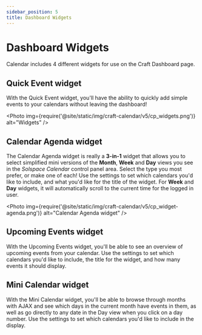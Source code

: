 ```yaml
---
sidebar_position: 5
title: Dashboard Widgets
---
```



# Dashboard Widgets

Calendar includes 4 different widgets for use on the Craft Dashboard page.

## Quick Event widget

With the Quick Event widget, you'll have the ability to quickly add simple events to your calendars without leaving the dashboard!

<Photo
  img={require('@site/static/img/craft-calendar/v5/cp_widgets.png')}
  alt="Widgets"
/>

## Calendar Agenda widget

The Calendar Agenda widget is really a **3-in-1** widget that allows you to select simplified mini versions of the **Month**, **Week** and **Day** views you see in the _Solspace Calendar_ control panel area. Select the type you most prefer, or make one of each! Use the settings to set which calendars you'd like to include, and what you'd like for the title of the widget. For **Week** and **Day** widgets, it will automatically scroll to the current time for the logged in user.

<Photo
  img={require('@site/static/img/craft-calendar/v5/cp_widget-agenda.png')}
  alt="Calendar Agenda widget"
/>

## Upcoming Events widget

With the Upcoming Events widget, you'll be able to see an overview of upcoming events from your calendar. Use the settings to set which calendars you'd like to include, the title for the widget, and how many events it should display.

## Mini Calendar widget

With the Mini Calendar widget, you'll be able to browse through months with AJAX and see which days in the current month have events in them, as well as go directly to any date in the Day view when you click on a day number. Use the settings to set which calendars you'd like to include in the display.
